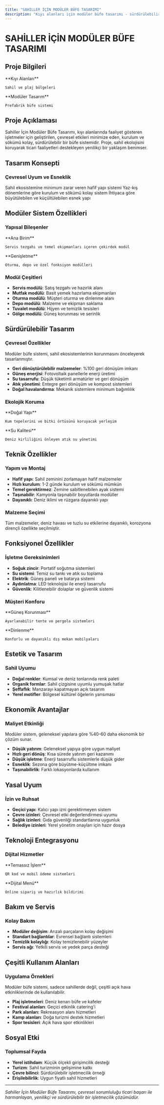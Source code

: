 ```yaml
---
title: "SAHİLLER İÇİN MODÜLER BÜFE TASARIMI"
description: "Kıyı alanları için modüler büfe tasarımı - sürdürülebilir sahil işletmeciliği"
---
```


# SAHİLLER İÇİN MODÜLER BÜFE TASARIMI

## Proje Bilgileri

<CardGroup cols={2}>
  <Card title="Konum" icon="location-dot">
    **Kıyı Alanları**
    
    Sahil ve plaj bölgeleri
  </Card>
  
  <Card title="Tip" icon="cube">
    **Modüler Tasarım**
    
    Prefabrik büfe sistemi
  </Card>
</CardGroup>

## Proje Açıklaması

Sahiller İçin Modüler Büfe Tasarımı, kıyı alanlarında faaliyet gösteren işletmeler için geliştirilen, çevresel etkileri minimize eden, kurulum ve sökümü kolay, sürdürülebilir bir büfe sistemidir. Proje, sahil ekolojisini koruyarak ticari faaliyetleri destekleyen yenilikçi bir yaklaşım benimser.

## Tasarım Konsepti

### Çevresel Uyum ve Esneklik

<Steps>
  <Step title="Minimum Müdahale">
    Sahil ekosistemine minimum zarar veren hafif yapı sistemi
  </Step>
  
  <Step title="Sezonsal Esneklik">
    Yaz-kış dönemlerine göre kurulum ve sökümü kolay sistem
  </Step>
  
  <Step title="Modüler Genişleme">
    İhtiyaca göre büyütülebilen ve küçültülebilen esnek yapı
  </Step>
</Steps>

## Modüler Sistem Özellikleri

### Yapısal Bileşenler

<CardGroup cols={2}>
  <Card title="Temel Modülü" icon="cube">
    **Ana Birim**
    
    Servis tezgahı ve temel ekipmanları içeren çekirdek modül
  </Card>
  
  <Card title="Ek Modüller" icon="plus">
    **Genişletme**
    
    Oturma, depo ve özel fonksiyon modülleri
  </Card>
</CardGroup>

### Modül Çeşitleri

- **Servis modülü**: Satış tezgahı ve hazırlık alanı
- **Mutfak modülü**: Basit yemek hazırlama ekipmanları
- **Oturma modülü**: Müşteri oturma ve dinlenme alanı
- **Depo modülü**: Malzeme ve ekipman saklama
- **Tuvalet modülü**: Hijyen ve temizlik tesisleri
- **Gölge modülü**: Güneş korunması ve serinlik

## Sürdürülebilir Tasarım

### Çevresel Özellikler

<Note>
Modüler büfe sistemi, sahil ekosistemlerinin korunmasını önceleyerek tasarlanmıştır.
</Note>

- **Geri dönüştürülebilir malzemeler**: %100 geri dönüşüm imkanı
- **Güneş enerjisi**: Fotovoltaik panellerle enerji üretimi
- **Su tasarrufu**: Düşük tüketimli armatürler ve geri dönüşüm
- **Atık yönetimi**: Entegre geri dönüşüm ve kompost sistemleri
- **Doğal havalandırma**: Mekanik sistemlere minimum bağımlılık

### Ekolojik Koruma

<CardGroup cols={2}>
  <Card title="Kumul Korunması" icon="mountain">
    **Doğal Yapı**
    
    Kum tepelerini ve bitki örtüsünü koruyacak yerleşim
  </Card>
  
  <Card title="Deniz Yaşamı" icon="fish">
    **Su Kalitesi**
    
    Deniz kirliliğini önleyen atık su yönetimi
  </Card>
</CardGroup>

## Teknik Özellikler

### Yapım ve Montaj

- **Hafif yapı**: Sahil zeminini zorlamayan hafif malzemeler
- **Hızlı kurulum**: 1-2 günde kurulum ve sökümü mümkün
- **Temel gerektirmez**: Zemine sabitlenebilen ayak sistemi
- **Taşınabilir**: Kamyonla taşınabilir boyutlarda modüller
- **Dayanıklı**: Deniz iklimi ve rüzgara dayanıklı yapı

### Malzeme Seçimi

<Tip>
Tüm malzemeler, deniz havası ve tuzlu su etkilerine dayanıklı, korozyona dirençli özellikte seçilmiştir.
</Tip>

## Fonksiyonel Özellikler

### İşletme Gereksinimleri

- **Soğuk zincir**: Portatif soğutma sistemleri
- **Su sistemi**: Temiz su tankı ve atık su toplama
- **Elektrik**: Güneş paneli ve batarya sistemi
- **Aydınlatma**: LED teknolojisi ile enerji tasarrufu
- **Güvenlik**: Kilitlenebilir dolaplar ve güvenlik sistemi

### Müşteri Konforu

<CardGroup cols={2}>
  <Card title="Gölgeleme" icon="umbrella">
    **Güneş Korunması**
    
    Ayarlanabilir tente ve pergola sistemleri
  </Card>
  
  <Card title="Oturma Alanları" icon="chair">
    **Dinlenme**
    
    Konforlu ve dayanıklı dış mekan mobilyaları
  </Card>
</CardGroup>

## Estetik ve Tasarım

### Sahil Uyumu

- **Doğal renkler**: Kumsal ve deniz tonlarında renk paleti
- **Organik formlar**: Sahil çizgisine uyumlu yumuşak hatlar
- **Şeffaflık**: Manzarayı kapatmayan açık tasarım
- **Yerel motifler**: Bölgesel kültürel öğelerin yansıması

## Ekonomik Avantajlar

### Maliyet Etkinliği

<Note>
Modüler sistem, geleneksel yapılara göre %40-60 daha ekonomik bir çözüm sunar.
</Note>

- **Düşük yatırım**: Geleneksel yapıya göre uygun maliyet
- **Hızlı geri dönüş**: Kısa sürede yatırım geri kazanımı
- **Düşük işletme**: Enerji tasarruflu sistemlerle düşük gider
- **Esneklik**: Sezona göre büyütme-küçültme imkanı
- **Taşınabilirlik**: Farklı lokasyonlarda kullanım

## Yasal Uyum

### İzin ve Ruhsat

- **Geçici yapı**: Kalıcı yapı izni gerektirmeyen sistem
- **Çevre izinleri**: Çevresel etki değerlendirmesi uyumu
- **Sağlık izinleri**: Gıda güvenliği standartlarına uygunluk
- **Belediye izinleri**: Yerel yönetim onayları için hazır dosya

## Teknoloji Entegrasyonu

### Dijital Hizmetler

<CardGroup cols={2}>
  <Card title="Mobil Ödeme" icon="mobile">
    **Temassız İşlem**
    
    QR kod ve mobil ödeme sistemleri
  </Card>
  
  <Card title="Sipariş Sistemi" icon="shopping-cart">
    **Dijital Menü**
    
    Online sipariş ve hazırlık bildirimi
  </Card>
</CardGroup>

## Bakım ve Servis

### Kolay Bakım

- **Modüler değişim**: Arızalı parçaların kolay değişimi
- **Standart bağlantılar**: Evrensel bağlantı sistemleri
- **Temizlik kolaylığı**: Kolay temizlenebilir yüzeyler
- **Servis ağı**: Yetkili servis ve yedek parça desteği

## Çeşitli Kullanım Alanları

### Uygulama Örnekleri

<Tip>
Modüler büfe sistemi, sadece sahillerde değil, çeşitli açık hava etkinliklerinde de kullanılabilir.
</Tip>

- **Plaj işletmeleri**: Deniz kenarı büfe ve kafeler
- **Festival alanları**: Geçici etkinlik catering'i
- **Park alanları**: Rekreasyon alanı hizmetleri
- **Kamp alanları**: Doğa turizmi destek hizmetleri
- **Spor tesisleri**: Açık hava spor etkinlikleri

## Sosyal Etki

### Toplumsal Fayda

- **Yerel istihdam**: Küçük ölçekli girişimcilik desteği
- **Turizm**: Sahil turizminin gelişimine katkı
- **Çevre bilinci**: Sürdürülebilir işletmecilik örneği
- **Erişilebilirlik**: Uygun fiyatlı sahil hizmetleri

---

*Sahiller İçin Modüler Büfe Tasarımı, çevresel sorumluluğu ticari başarı ile harmanlayan, yenilikçi ve sürdürülebilir bir işletmecilik çözümüdür.*
